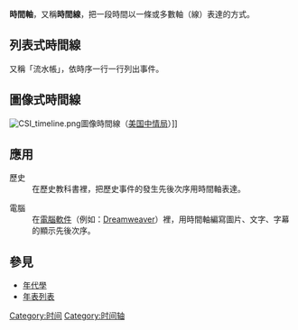 {{Distinguish|時間表}}
{{Otheruses}}
'''時間軸'''，又稱'''時間線'''，把一段時間以一條或多數軸（線）表達的方式。

==列表式時間線==
又稱「流水帳」，依時序一行一行列出事件。

==圖像式時間線==
[[File:CSI_timeline.png|thumb]]圖像時間線（[[美国中情局|美国中情局]]）]]

==應用==
;歷史
:在歷史教科書裡，把歷史事件的發生先後次序用時間軸表達。

;電腦
:在[[電腦軟件|電腦軟件]]（例如：[[Dreamweaver|Dreamweaver]]）裡，用時間軸編寫圖片、文字、字幕的顯示先後次序。

==參見==
* [[年代學|年代學]]
* [[年表列表|年表列表]]

{{時間}}
{{年代学导航}}
{{Authority control}}

[[Category:时间|Category:时间]]
[[Category:时间轴|Category:时间轴]]